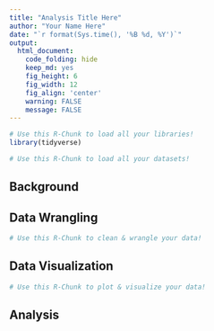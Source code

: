 ```yaml
---
title: "Analysis Title Here"
author: "Your Name Here"
date: "`r format(Sys.time(), '%B %d, %Y')`"
output: 
  html_document: 
    code_folding: hide
    keep_md: yes
    fig_height: 6
    fig_width: 12
    fig_align: 'center'
    warning: FALSE
    message: FALSE
---
```


```r
# Use this R-Chunk to load all your libraries!
library(tidyverse)
```

```r
# Use this R-Chunk to load all your datasets!
```

## Background

## Data Wrangling

```r
# Use this R-Chunk to clean & wrangle your data!

```

## Data Visualization

```r
# Use this R-Chunk to plot & visualize your data!

```

## Analysis
